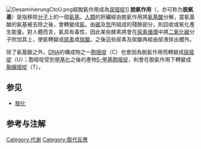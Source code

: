 {{Unreferenced|time=2022-01-10T06:23:18+00:00}}
{{NoteTA|G1=生命科学}}
[[File:DesaminierungCtoU.png|thumb]]經脫氨作用成為[[尿嘧啶|尿嘧啶]]]]
'''脫氨作用'''（{{Lang-en|'''deamination'''}}，亦可称为'''脱氨基'''）是指移除[[分子|分子]]上的一個[[氨基|氨基]]。[[人類|人類]]的肝臟經由脫氨作用將[[氨基酸|氨基酸]]分解，當氨基酸的氨基被去除之後，會轉變成[[氨|氨]]。由[[碳|碳]]及[[氫|氫]]所組成的殘餘部分，則回收或氧化產生能量。對人體而言，氨具有毒性，因此某些酵素將會在[[尿素循環|尿素循環]]中將[[二氧化碳|二氧化碳]]分子附加其上，使氨轉變成[[尿素|尿素]]或[[尿酸|尿酸]]。之後這些尿素及尿酸再經由尿液排出體外。

除了氨基酸之外，[[DNA|DNA]]的構成物之一[[胞嘧啶|胞嘧啶]]（C）也會因為脫氨作用而轉變成[[尿嘧啶|尿嘧啶]]（U）；胞嘧啶受到[[甲基化|甲基化]]之後的產物[[5-甲基胞嘧啶|5-甲基胞嘧啶]]，則會在脫氨作用下轉變成[[胸腺嘧啶|胸腺嘧啶]]（T）。

==参见==
*[[胺化|胺化]]
==参考与注解==
{{reflist}}

[[Category:代谢|Category:代谢]]
[[Category:取代反應|Category:取代反應]]